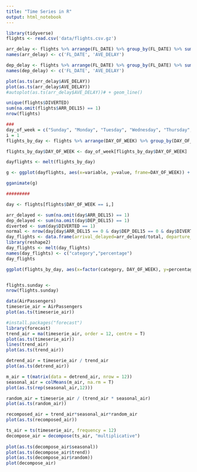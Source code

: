 ```yaml
---
title: "Time Series in R"
output: html_notebook
---
```


```r
library(tidyverse)
flights <- read.csv('data/flights.csv.gz')
```

```r
arr_delay <- flights %>% arrange(FL_DATE) %>% group_by(FL_DATE) %>% summarise(mean(ARR_DELAY, na.rm = TRUE))
names(arr_delay) <- c('FL_DATE', 'AVE_DELAY')

dep_delay <- flights %>% arrange(FL_DATE) %>% group_by(FL_DATE) %>% summarise(mean(DEP_DELAY, na.rm = TRUE))
names(dep_delay) <- c('FL_DATE', 'AVE_DELAY')

plot(as.ts(arr_delay$AVE_DELAY))
plot(as.ts(arr_delay$AVE_DELAY))
#autoplot(as.ts(arr_delay$AVE_DELAY))# + geom_line()
```

```r
unique(flights$DIVERTED)
sum(na.omit(flights$ARR_DEL15) == 1)
nrow(flights)

###
day_of_week = c("Sunday", "Monday", "Tuesday", "Wednesday", "Thursday", "Friday", "Saturday")
i = 1
flights_by_day <- flights %>% arrange(DAY_OF_WEEK) %>% group_by(DAY_OF_WEEK) %>% summarise(per_arr=sum(ARR_DEL15, na.rm=TRUE)/n(), per_dep=sum(DEP_DEL15, na.rm=TRUE)/n(), div=sum(DIVERTED)/n(), normal=sum(ARR_DEL15 == 0 & DEP_DEL15 == 0 & DIVERTED == 0, na.rm=TRUE)/n())

flights_by_day$DAY_OF_WEEK <- day_of_week[flights_by_day$DAY_OF_WEEK]

dayflights <- melt(flights_by_day)

g <- ggplot(dayflights, aes(x=variable, y=value, frame=DAY_OF_WEEK)) + geom_bar(stat = "identity", position = "identity")

gganimate(g)

#########

day <- flights[flights$DAY_OF_WEEK == i,]

arr_delayed <- sum(na.omit(day$ARR_DEL15) == 1)
dep_delayed <- sum(na.omit(day$DEP_DEL15) == 1)
diverted <- sum(day$DIVERTED == 1)
normal <- nrow(day[day$ARR_DEL15 == 0 & day$DEP_DEL15 == 0 & day$DIVERTED == 0,])
day_flights <- data.frame(arrival_delayed=arr_delayed/total, departure_delayed=dep_delayed/total, diverted=diverted/total, normal=normal/total)
library(reshape2)
day_flights <- melt(day_flights)
names(day_flights) <- c("category","percentage")
day_flights

ggplot(flights_by_day, aes(x=factor(category, DAY_OF_WEEK), y=percentage)) + geom_bar(stat = "identity") + ggtitle(day_of_week[i])


flights.sunday <- 
nrow(flights.sunday)
```


```r
data(AirPassengers)
timeserie_air = AirPassengers
plot(as.ts(timeserie_air))
```

```r
#install.packages("forecast")
library(forecast)
trend_air = ma(timeserie_air, order = 12, centre = T)
plot(as.ts(timeserie_air))
lines(trend_air)
plot(as.ts(trend_air))
```

```r
detrend_air = timeserie_air / trend_air
plot(as.ts(detrend_air))
```

```r
m_air = t(matrix(data = detrend_air, nrow = 12))
seasonal_air = colMeans(m_air, na.rm = T)
plot(as.ts(rep(seasonal_air,12)))
```

```r
random_air = timeserie_air / (trend_air * seasonal_air)
plot(as.ts(random_air))
```

```r
recomposed_air = trend_air*seasonal_air*random_air
plot(as.ts(recomposed_air))
```

```r
ts_air = ts(timeserie_air, frequency = 12)
decompose_air = decompose(ts_air, "multiplicative")
 
plot(as.ts(decompose_air$seasonal))
plot(as.ts(decompose_air$trend))
plot(as.ts(decompose_air$random))
plot(decompose_air)
```








